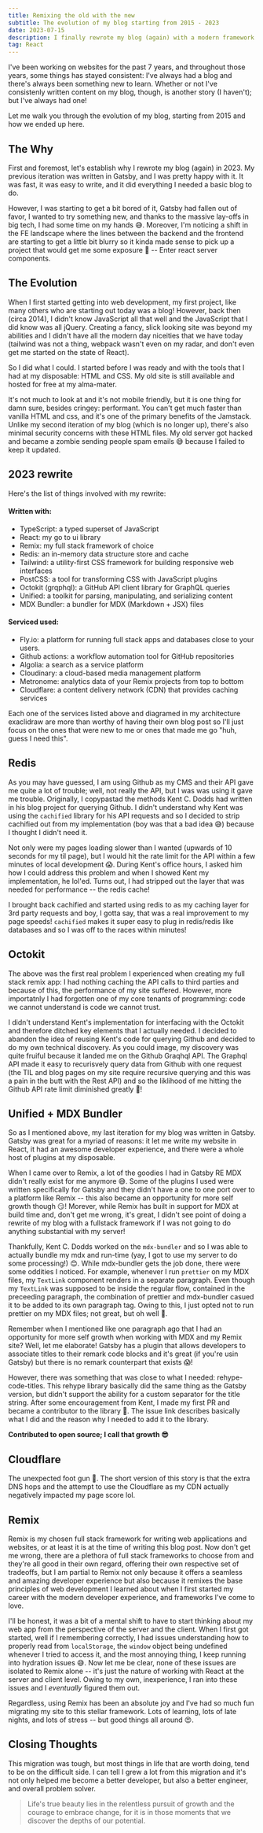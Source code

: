 ```yaml
---
title: Remixing the old with the new
subtitle: The evolution of my blog starting from 2015 - 2023
date: 2023-07-15
description: I finally rewrote my blog (again) with a modern framework
tag: React
---
```


I've been working on websites for the past 7 years, and throughout those years,
some things has stayed consistent: I've always had a blog and there's always been
something new to learn. Whether or not I've consistenly written content on my blog, 
though, is another story (I haven't); but I've always had one!

Let me walk you through the evolution of my blog, starting from 2015 and how we
ended up here.

<InlineImage
  openInNewTab
  className="hover:scale-[1.15] transition-duration-500 transition-transform"
  containerClassName="mx-0 lg:mx-0"
  src="https://res.cloudinary.com/dinypqsgl/image/upload/v1682531788/blog/old-blog_gfjyll.png"
  alt="some thingy"
/>

## The Why

First and foremost, let's establish why I rewrote my blog (again) in 2023. My
previous iteration was written in <TextLink href="https://www.gatsbyjs.com/">Gatsby</TextLink>, and I was pretty
happy with it. It was fast, it was easy to write, and it did everything I needed
a basic blog to do.

However, I was starting to get a bit bored of it, Gatsby had fallen out of
favor, I wanted to try something new, and thanks to the massive lay-offs in big
tech, I had some time on my hands 😅. Moreover, I'm noticing a shift in the 
FE landscape where the lines between the backend and the frontend are starting to 
get a little bit blurry  so it kinda made sense to pick up a project that would get me 
some exposure 💨 -- <TextLink href="https://www.patterns.dev/posts/react-server-components">Enter react server components</TextLink>.

## The Evolution

When I first started getting into web development, my first project, like many others who are starting out today was a blog! 
However, back then (circa 2014), I didn't know JavaScript all that well and the JavaScript that I did know was all jQuery. 
Creating a fancy, slick looking site was beyond my abilities and I didn't have all the modern day niceities that we have today 
(tailwind was not a thing, webpack wasn't even on my radar, and don't even get me started on the state of React).

So I did what I could. I started before I was ready and with the tools that I had at my disposable: HTML and CSS. 
My old site is still available and hosted for free at my <TextLink href="https://www.sfu.ca/~tbains/old_site/html/home.html">alma-mater</TextLink>.

<LazyGiphy
  containerClassName='w-[100%] pb-[100%] md:w-[50%] md:pb-[50%]'
  src="https://giphy.com/embed/qlKs0m0GxHN6ycbDmV"
  giphyAttributionSrc="https://giphy.com/gifs/pudgypenguins-aintmuch-aintmuchmoons-honnestworkmoon-qlKs0m0GxHN6ycbDmV"
/>

It's not much to look at and it's not mobile friendly, but it is one thing for damn sure, besides cringey: performant. 
You can't get much faster than vanilla HTML and css, and it's one of the primary benefits of the <TextLink href="https://jamstack.org/why-jamstack/">Jamstack</TextLink>.
Unlike my second iteration of my blog (which is no longer up), there's also minimal security concerns with these HTML files. 
My old server got hacked and became a zombie sending people spam emails 😅 because I failed to keep it updated.

## 2023 rewrite

Here's the list of things involved with my rewrite:

#### Written with:
- TypeScript: a typed superset of JavaScript
- React: my go to ui library
- Remix: my full stack framework of choice
- Redis: an in-memory data structure store and cache
- Tailwind: a utility-first CSS framework for building responsive web interfaces
- PostCSS: a tool for transforming CSS with JavaScript plugins
- Octokit (grqphql): a GitHub API client library for GraphQL queries
- Unified: a toolkit for parsing, manipulating, and serializing content
- MDX Bundler: a bundler for MDX (Markdown + JSX) files

#### Serviced used:
- Fly.io: a platform for running full stack apps and databases close to your users.
- Github actions: a workflow automation tool for GitHub repositories
- Algolia: a search as a service platform
- Cloudinary: a cloud-based media management platform
- Metronome: analytics data of your Remix projects from top to bottom
- Cloudflare: a content delivery network (CDN) that provides caching services


<InlineImage
  lazyLoadImage
  openInNewTab
  className="hover:scale-[1.15] transition-duration-500 transition-transform"
  containerClassName="mx-0 lg:mx-0"
  src="https://res.cloudinary.com/dinypqsgl/image/upload/v1689464313/blog/arch_rkhewd.png"
  alt="Archtitecture diagram from excalidraw for taranveerbains.ca"
/>

Each one of the services listed above and diagramed in my architecture exaclidraw are more than worthy of having their own blog post 
so I'll just focus on the ones that were new to me or ones that made me go "huh, guess I need this".

## Redis

As you may have guessed, I am using Github as my CMS and their API gave me quite a lot of trouble; well, not really the API, 
but I was was using it gave me trouble. Originally, I copypastad the methods Kent C. Dodds 
had written in his blog project for querying Github. I didn't understand why Kent was using the `cachified` 
library for his API requests and so I decided to strip cachified out from my implementation (boy was that a bad idea 😅) 
because I thought I didn't need it.

Not only were my pages loading slower than I wanted (upwards of 10 seconds for my til page), 
but I would hit the rate limit for the API within a few minutes of local development 😱. 
During Kent's office hours, I asked him how I could address this problem and when I showed Kent my implementation, 
he lol'ed. Turns out, I had stripped out the layer that was needed for performance -- the redis cache!

I brought back cachified and started using redis to as my caching layer for 3rd party requests and boy, I gotta say, 
that was a real improvement to my page speeds! `cachified` makes it super easy to plug in redis/redis like databases 
and so I was off to the races within minutes!

## Octokit

The above was the first real problem I experienced when creating my full stack remix app: I had nothing caching 
the API calls to third parties and because of this, the performance of my site suffered. However, more importatnly 
I had forgotten one of my core tenants of programming: code we cannot understand is code we cannot trust.

I didn't understand Kent's implementation for interfacing with the Octokit and therefore ditched key elements that 
I actually needed. I decided to abandon the idea of reusing Kent's code for querying Github and decided to do my own 
technical discovery. As you could image, my discovery was quite fruiful because it landed me on the Github Graqhql API. 
The Graphql API made it easy to recurisvely query data from Github with one request (the TIL and blog pages on my site 
require recursive querying and this was a pain in the butt with the Rest API) and so the liklihood of me hitting the Github 
API rate limit diminished greatly 🎉!

## Unified + MDX Bundler
So as I mentioned above, my last iteration for my blog was written in Gatsby. Gatsby was great for a myriad of reasons: 
it let me write my website in React, it had an awesome developer experience, and there were a whole host of plugins at my disposable.

When I came over to Remix, a lot of the goodies I had in Gatsby RE MDX didn't really exist for me anymore 😅. Some of the plugins 
I used were written specifically for Gatsby and they didn't have a one to one port over to a platform like Remix -- this also 
became an opportunity for more self growth though 😏! 
Morever, while Remix has <TextLink href="https://github.com/kentcdodds/mdx-bundler">built in support for MDX</TextLink> 
at build time and, don't get me wrong, it's great, I didn't see point of doing a rewrite of my blog with a fullstack 
framework if I was not going to do anything substantial with my server!

Thankfully, Kent C. Dodds worked on the `mdx-bundler` and so I was able to actually bundle my mdx and run-time 
(yay, I got to use my server to do some processing!) 😊. While mdx-bundler gets the job done, there were some oddities I noticed. 
For example, whenever I run `prettier` on my MDX files, my `TextLink` component renders in a separate paragraph. 
Even though my `TextLink` was supposed to be inside the regular flow, contained in the preceeding paragraph, 
the combination of prettier and mdx-bundler casued it to be added to its own paragraph tag. 
Owing to this, I just opted not to run prettier on my MDX files; not great, but oh well 🤷.

Remember when I mentioned like one paragraph ago that I had an opportunity for more self growth when working 
with MDX and my Remix site? Well, let me elaborate! <TextLink href="https://www.gatsbyjs.com/plugins/gatsby-remark-code-titles/">Gatsby has a plugin</TextLink> 
 that allows developers to associate titles 
to their remark code blocks and it's great (if you're usin Gatsby) but there is no remark counterpart that exists 😱!

However, there was something that was close to what I needed: <TextLink href="https://github.com/rockchalkwushock/rehype-code-titles">rehype-code-titles</TextLink>.
This rehype library basically did the same thing as the Gatsby version, but didn't support the ability for a custom separator for the title string. 
After some encouragement from Kent, I made my first PR and became a contributor to the library 🎉. 
The <TextLink href="https://github.com/rockchalkwushock/rehype-code-titles#contributors-">issue link</TextLink> describes basically what I did and the reason why I needed to add it to the library. 

**Contributed to open source; I call that growth 😎**

## Cloudflare

<Callout
 type="warning"
 title="I'm dumb!"
 description="Cloudflare is great; I just don't know what I'm doing with it"
/>


The unexpected foot gun 🤣. The short version of this story is that the extra DNS hops and the attempt to use the Cloudflare as my CDN
actually negatively impacted my page score lol.

## Remix

Remix is my chosen full stack framework for writing web applications and websites, or at least it is at the time of writing this blog post. 
Now don't get me wrong, there are a plethora of full stack frameworks to choose from and they're all good in their own regard, 
offering their own respective set of tradeoffs, but I am partial to Remix not only because it offers a seamless and amazing developer 
experience but also because it remixes the base principles of web development I learned about when I first started my career with 
the modern developer experience, and frameworks I've come to love.  

I'll be honest, it was a bit of a mental shift to have to start thinking about my web app from the perspective of the server and the client. 
When I first got started, well if I remembering correctly, I had issues understanding how to properly read from `localStorage`, 
the `window` object being undefined whenever I tried to access it, and the most annoying thing, I keep running into hydration issues 😅. 
Now let me be clear, none of these issues are isolated to Remix alone -- it's just the nature of working with React at the server and client level. 
Owing to my own, inexperience, I ran into these issues and I _eventually_ figured them out. 

Regardless, using Remix has been an absolute joy and I've had so much fun migrating my site to this stellar framework. Lots of learning, lots of 
late nights, and lots of stress -- but good things all around 😍.

## Closing Thoughts

This migration was tough, but most things in life that are worth doing, tend to be on the difficult side. I can tell I grew a lot from this migration 
and it's not only helped me become a better developer, but also a better engineer, and overall problem solver.

<BlockQuote>
Life's true beauty lies in the relentless pursuit of growth and 
the courage to embrace change, for it is in those moments that we 
discover the depths of our potential.
</BlockQuote>

